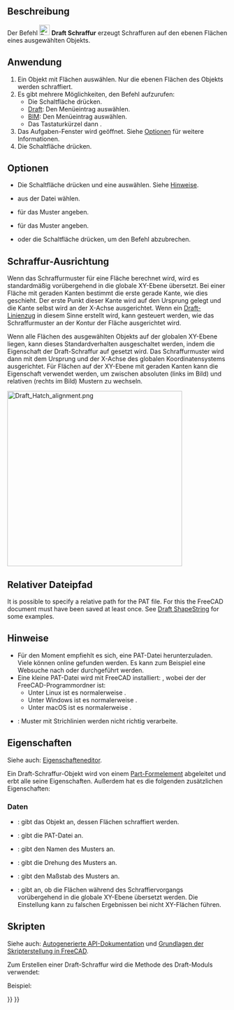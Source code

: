 <languages/>

{{Docnav/de
|[[Draft_ShapeString/de|Textform]]
|[[Draft_Text/de|Text]]
|[[Draft_Workbench/de|Draft]]
|IconL=Draft_ShapeString.svg
|IconR=Draft_Text.svg
|IconC=Workbench_Draft.svg
}}

{{GuiCommand/de
|Name=Draft Hatch
|Name/de=Draft Schraffur
|MenuLocation=Zeichnen → Schraffur<br>Anmerkung → Schraffur
|Workbenches=[[Draft_Workbench/de|Draft]], [[BIM_Workbench/de|BIM]]
|Shortcut={{KEY|H}} {{KEY|A}}
|Version=0.20
|SeeAlso=[[Draft_Pattern/de|Draft Muster]]
}}

<span id="Description"></span>
==Beschreibung==

Der Befehl [[Image:Draft_Hatch.svg|24px]] '''Draft Schraffur''' erzeugt Schraffuren auf den ebenen Flächen eines ausgewählten Objekts.

<span id="Usage"></span>
==Anwendung==

# Ein Objekt mit Flächen auswählen. Nur die ebenen Flächen des Objekts werden schraffiert.
# Es gibt mehrere Möglichkeiten, den Befehl aufzurufen:
#* Die Schaltfläche {{Button|[[Image:Draft_Hatch.svg|16px]] [[Draft_Hatch/de|Schraffur]]}} drücken.
#* [[Draft_Workbench/de|Draft]]: Den Menüeintrag {{MenuCommand|Zeichnen → [[Image:Draft_Hatch.svg|16px]] Schraffur}} auswählen.
#* [[BIM_Workbench/de|BIM]]: Den Menüeintrag {{MenuCommand|Anmerkung → [[Image:Draft_Hatch.svg|16px]] Schraffur}} auswählen.
#* Das Tastaturkürzel {{KEY|H}} dann {{KEY|A}}.
# Das Aufgaben-Fenster {{MenuCommand|Schraffur}} wird geöffnet. Siehe [[#Optionen|Optionen]] für weitere Informationen.
# Die Schaltfläche {{Button|OK}} drücken.

<span id="Options"></span>
==Optionen==

* Die Schaltfläche {{Button|...}} drücken und eine {{MenuCommand|PAT-Datei}} auswählen. Siehe [[#Hinweise|Hinweise]].
* {{MenuCommand|Muster}} aus der Datei wählen.
* {{MenuCommand|Maßstab}} für das Muster angeben.
* {{MenuCommand|Drehung}} für das Muster angeben.
* {{KEY|Esc}} oder die Schaltfläche {{Button|Cancel}} drücken, um den Befehl abzubrechen.

<span id="Pattern_alignment"></span>
==Schraffur-Ausrichtung==

Wenn das Schraffurmuster für eine Fläche berechnet wird, wird es standardmäßig vorübergehend in die globale XY-Ebene übersetzt. Bei einer Fläche mit geraden Kanten bestimmt die erste gerade Kante, wie dies geschieht. Der erste Punkt dieser Kante wird auf den Ursprung gelegt und die Kante selbst wird an der X-Achse ausgerichtet. Wenn ein [[Draft_Wire/de|Draft-Linienzug]] in diesem Sinne erstellt wird, kann gesteuert werden, wie das Schraffurmuster an der Kontur der Fläche ausgerichtet wird.

Wenn alle Flächen des ausgewählten Objekts auf der globalen XY-Ebene liegen, kann dieses Standardverhalten ausgeschaltet werden, indem die Eigenschaft {{PropertyData/de|Translate}} der Draft-Schraffur auf {{FALSE}} gesetzt wird. Das Schraffurmuster wird dann mit dem Ursprung und der X-Achse des globalen Koordinatensystems ausgerichtet. Für Flächen auf der XY-Ebene mit geraden Kanten kann die Eigenschaft {{PropertyData/de|Translate}} verwendet werden, um zwischen absoluten (links im Bild) und relativen (rechts im Bild) Mustern zu wechseln.

[[Image:Draft_Hatch_alignment.png|400px]]
{{Caption|
Zwei Draft-Linienzüge mit Schraffur.<br>
Die Linien wurden ausgehend vom unteren linken Punkt gegen den Uhrzeigersinn  erstellt.<br>
Bei der Draft-Schraffur auf der linken Seite ist die Eigenschaft Translate auf false gesetzt.<br>
Bei der Draft-Schraffur auf der rechten Seite ist sie auf true gesetzt.
}}

<span id="Relative_file_path"></span>
== Relativer Dateipfad ==

{{version|1.1}}

It is possible to specify a relative path for the PAT file. For this the FreeCAD document must have been saved at least once. See [[Draft_ShapeString#Relative_file_path|Draft ShapeString]] for some examples.

<span id="Notes"></span>
==Hinweise==

* Für den Moment empfiehlt es sich, eine PAT-Datei herunterzuladen. Viele können online gefunden werden. Es kann zum Beispiel eine Websuche nach {{FileName|acad.pat}} oder {{FileName|acadiso.pat}} durchgeführt werden.
* Eine kleine PAT-Datei wird mit FreeCAD installiert: {{FileName|<PROGRAMM_ORDNER>/data/Mod/TechDraw/PAT/FCPAT.pat}}, wobei der {{FileName|<PROGRAMM_ORDNER>}} der FreeCAD-Programmordner ist:
** Unter Linux ist es normalerweise {{FileName|/usr/share/freecad}}.
** Unter Windows ist es normalerweise {{FileName|C:\Program Files\FreeCAD}}.
** Unter macOS ist es normalerweise {{FileName|/Applications/FreeCAD}}.
* {{VersionMinus/de|1.0}}: Muster mit Strichlinien werden nicht richtig verarbeite.

<span id="Properties"></span>
==Eigenschaften==

Siehe auch: [[Property_editor/de|Eigenschafteneditor]].

Ein Draft-Schraffur-Objekt wird von einem [[Part_Feature/de|Part-Formelement]] abgeleitet und erbt alle seine Eigenschaften. Außerdem hat es die folgenden zusätzlichen Eigenschaften:

<span id="Data"></span>
===Daten===

{{TitleProperty|Hatch}}

* {{PropertyData/de|Basis|Link}}: gibt das Objekt an, dessen Flächen schraffiert werden.
* {{PropertyData/de|File|File}}: gibt die PAT-Datei an.
* {{PropertyData/de|Pattern|String}}: gibt den Namen des Musters an.
* {{PropertyData/de|Rotation|Angle}}: gibt die Drehung des Musters an.
* {{PropertyData/de|Scale|Float}}: gibt den Maßstab des Musters an.
* {{PropertyData/de|Translate|Bool}}: gibt an, ob die Flächen während des Schraffiervorgangs vorübergehend in die globale XY-Ebene übersetzt werden. Die Einstellung {{FALSE}} kann zu falschen Ergebnissen bei nicht XY-Flächen führen.

<span id="Scripting"></span>
==Skripten==

Siehe auch: [https://freecad.github.io/SourceDoc/ Autogenerierte API-Dokumentation] und [[FreeCAD_Scripting_Basics/de|Grundlagen der Skripterstellung in FreeCAD]].

Zum Erstellen einer Draft-Schraffur wird die Methode {{incode|make_hatch}} des Draft-Moduls verwendet:

{{Code|code=
hatch = make_hatch(baseobject, filename, pattern, scale, rotation)
}}

Beispiel: 

{{Code|code=
import FreeCAD as App
import Draft

doc = App.newDocument()

rectangle = Draft.make_rectangle(4000, 1000)
rectangle.MakeFace = True
filename = App.getHomePath() + "data/Mod/TechDraw/PAT/FCPAT.pat"
pattern = "Horizontal5"
hatch = Draft.make_hatch(rectangle, filename, pattern, scale=50, rotation=45)

doc.recompute()
}}


{{Docnav/de
|[[Draft_ShapeString/de|Textform]]
|[[Draft_Text/de|Text]]
|[[Draft_Workbench/de|Draft]]
|IconL=Draft_ShapeString.svg
|IconR=Draft_Text.svg
|IconC=Workbench_Draft.svg
}}

{{Draft Tools navi{{#translation:}}}}
{{Userdocnavi{{#translation:}}}}
